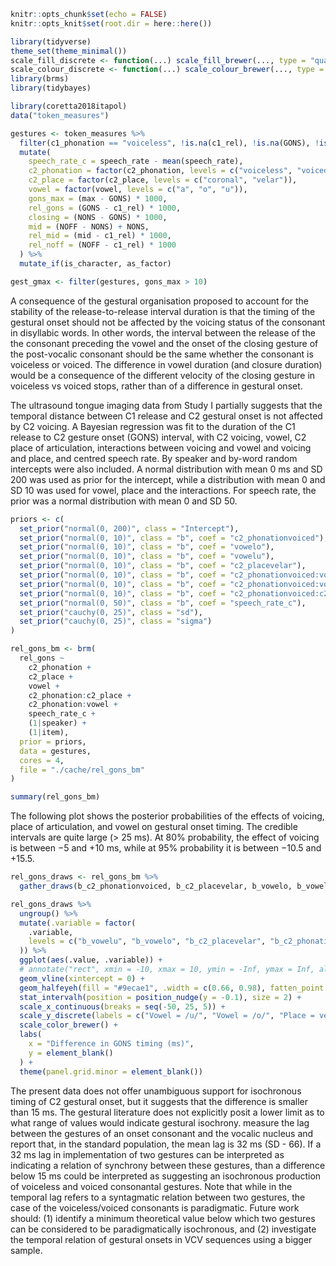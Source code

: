 
\chapter{Gesture onset timing of voiceless and voiced stops in Italian and Polish}

```r
knitr::opts_chunk$set(echo = FALSE)
knitr::opts_knit$set(root.dir = here::here())

library(tidyverse)
theme_set(theme_minimal())
scale_fill_discrete <- function(...) scale_fill_brewer(..., type = "qual")
scale_colour_discrete <- function(...) scale_colour_brewer(..., type = "qual")
library(brms)
library(tidybayes)

library(coretta2018itapol)
data("token_measures")

gestures <- token_measures %>%
  filter(c1_phonation == "voiceless", !is.na(c1_rel), !is.na(GONS), !is.na(max), GONS > 0, max > 0) %>%
  mutate(
    speech_rate_c = speech_rate - mean(speech_rate),
    c2_phonation = factor(c2_phonation, levels = c("voiceless", "voiced")),
    c2_place = factor(c2_place, levels = c("coronal", "velar")),
    vowel = factor(vowel, levels = c("a", "o", "u")),
    gons_max = (max - GONS) * 1000,
    rel_gons = (GONS - c1_rel) * 1000,
    closing = (NONS - GONS) * 1000,
    mid = (NOFF - NONS) + NONS,
    rel_mid = (mid - c1_rel) * 1000,
    rel_noff = (NOFF - c1_rel) * 1000
  ) %>%
  mutate_if(is_character, as_factor)

gest_gmax <- filter(gestures, gons_max > 10)
```

A consequence of the gestural organisation proposed to account for the stability of the release-to-release interval duration is that the timing of the gestural onset should not be affected by the voicing status of the consonant in disyllabic words.
In other words, the interval between the release of the the consonant preceding the vowel and the onset of the closing gesture of the post-vocalic consonant should be the same whether the consonant is voiceless or voiced.
The difference in vowel duration (and closure duration) would be a consequence of the different velocity of the closing gesture in voiceless vs voiced stops, rather than of a difference in gestural onset.

The ultrasound tongue imaging data from Study I partially suggests that the temporal distance between C1 release and C2 gestural onset is not affected by C2 voicing.
A Bayesian regression was fit to the duration of the C1 release to C2 gesture onset (GONS) interval, with C2 voicing, vowel, C2 place of articulation, interactions between voicing and vowel and voicing and place, and centred speech rate.
By speaker and by-word random intercepts were also included.
A normal distribution with mean 0 ms and SD 200 was used as prior for the intercept, while a distribution with mean 0 and SD 10 was used for vowel, place and the interactions.
For speech rate, the prior was a normal distribution with mean 0 and SD 50.

```r
priors <- c(
  set_prior("normal(0, 200)", class = "Intercept"),
  set_prior("normal(0, 10)", class = "b", coef = "c2_phonationvoiced"),
  set_prior("normal(0, 10)", class = "b", coef = "vowelo"),
  set_prior("normal(0, 10)", class = "b", coef = "vowelu"),
  set_prior("normal(0, 10)", class = "b", coef = "c2_placevelar"),
  set_prior("normal(0, 10)", class = "b", coef = "c2_phonationvoiced:vowelo"),
  set_prior("normal(0, 10)", class = "b", coef = "c2_phonationvoiced:vowelu"),
  set_prior("normal(0, 10)", class = "b", coef = "c2_phonationvoiced:c2_placevelar"),
  set_prior("normal(0, 50)", class = "b", coef = "speech_rate_c"),
  set_prior("cauchy(0, 25)", class = "sd"),
  set_prior("cauchy(0, 25)", class = "sigma")
)

rel_gons_bm <- brm(
  rel_gons ~
    c2_phonation +
    c2_place +
    vowel +
    c2_phonation:c2_place +
    c2_phonation:vowel +
    speech_rate_c +
    (1|speaker) +
    (1|item),
  prior = priors,
  data = gestures,
  cores = 4,
  file = "./cache/rel_gons_bm"
)
```

```r
summary(rel_gons_bm)
```

The following plot shows the posterior probabilities of the effects of voicing, place of articulation, and vowel on gestural onset timing.
The credible intervals are quite large (> 25 ms).
At 80% probability, the effect of voicing is between −5 and +10 ms, while at 95% probability it is between −10.5 and +15.5.

```r
rel_gons_draws <- rel_gons_bm %>%
  gather_draws(b_c2_phonationvoiced, b_c2_placevelar, b_vowelo, b_vowelu)

rel_gons_draws %>%
  ungroup() %>%
  mutate(.variable = factor(
    .variable,
    levels = c("b_vowelu", "b_vowelo", "b_c2_placevelar", "b_c2_phonationvoiced")
  )) %>%
  ggplot(aes(.value, .variable)) +
  # annotate("rect", xmin = -10, xmax = 10, ymin = -Inf, ymax = Inf, alpha = 0.5) +
  geom_vline(xintercept = 0) +
  geom_halfeyeh(fill = "#9ecae1", .width = c(0.66, 0.98), fatten_point = 1, relative_scale = 0.7) +
  stat_intervalh(position = position_nudge(y = -0.1), size = 2) +
  scale_x_continuous(breaks = seq(-50, 25, 5)) +
  scale_y_discrete(labels = c("Vowel = /u/", "Vowel = /o/", "Place = velar", "Voicing = voiced")) +
  scale_color_brewer() +
  labs(
    x = "Difference in GONS timing (ms)",
    y = element_blank()
  ) +
  theme(panel.grid.minor = element_blank())
```

The present data does not offer unambiguous support for isochronous timing of C2 gestural onset, but it suggests that the difference is smaller than 15 ms.
The gestural literature does not explicitly posit a lower limit as to what range of values would indicate gestural isochrony.
\citet{hermes2019} measure the lag between the gestures of an onset consonant and the vocalic nucleus and report that, in the standard population, the mean lag is 32 ms (SD - 66).
If a 32 ms lag in implementation of two gestures can be interpreted as indicating a relation of synchrony between these gestures, than a difference below 15 ms could be interpreted as suggesting an isochronous production of voiceless and voiced consonantal gestures.
Note that while in \citet{hermes2019} the temporal lag refers to a syntagmatic relation between two gestures, the case of the voiceless/voiced consonants is paradigmatic.
Future work should: (1) identify a minimum theoretical value below which two gestures can be considered to be paradigmatically isochronous, and (2) investigate the temporal relation of gestural onsets in VCV sequences using a bigger sample.
